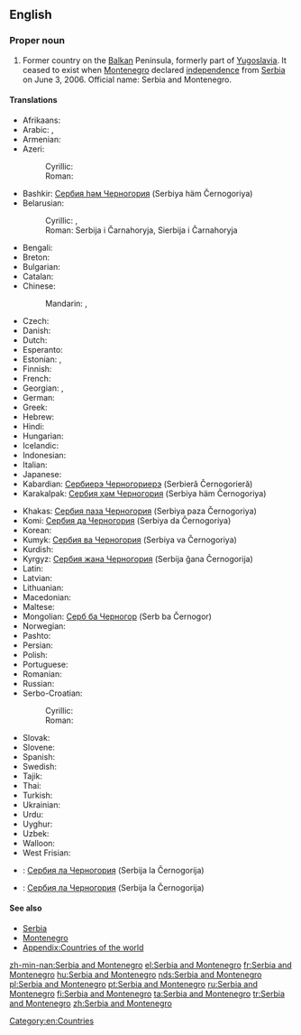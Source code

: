 ==English==
{{wikipedia}}

===Proper noun===
{{en-proper noun|sg=[[Serbia]] and [[Montenegro]]}}

# {{historical}} Former country on the [[Balkan]] Peninsula, formerly part of [[Yugoslavia]]. It ceased to exist when [[Montenegro]] declared [[independence]] from [[Serbia]] on June 3, 2006. Official name: Serbia and Montenegro.

====Translations====
{{trans-top|former country on the Balkan Peninsula}}
* Afrikaans: {{t-|af|Serwië en Montenegro}}
* Arabic: {{t-|ar|صربيا والجبل الاسود}}, {{t-|ar|صربيا والجبل الأسود|tr=Sirbiyā wa-l-Jabal al-Aswad}}
* Armenian: {{t-|hy|Սերբիա և Չեռնոգորիա|tr=Serbia ev Čeṙnogoria}}
* Azeri:
*: Cyrillic: {{t-|az|Сербија вə Черногорија}}
*: Roman: {{t-|az|Serbiya və Çernoqoriya}}
* Bashkir: [[Сербия һәм Черногория]] (Serbiya häm Černogoriya)
* Belarusian:
*: Cyrillic: {{t-|be|Сэрбія і Чарнагорыя}}, {{t-|be|Сербія і Чарнагорыя}}
*: Roman: Serbija i Čarnahoryja, Sierbija i Čarnahoryja
* Bengali: {{t-|bn|সার্বিয়া ও মন্টিনিগ্রো}}
* Breton: {{t-|br|Serbia ha Montenegro}}
* Bulgarian: {{t-|bg|Сърбия и Черна гора|tr=Sǎrbiya i Černa gora}}
* Catalan: {{t-|ca|Sèrbia i Montenegro}}
* Chinese:
*: Mandarin: {{t|cmn|塞尔维亚和黑山}}, {{t|cmn|塞爾維亞和黒山|tr=Sài'ěrwéiyà hé Hēishān}}
* Czech: {{t+|cs|Srbsko a Černá Hora}}
* Danish: {{t-|da|Serbien og Montenegro}}
* Dutch: {{t-|nl|Servië en Montenegro}}
* Esperanto: {{t-|eo|Serbio kaj Montenegro}}
* Estonian: {{t+|et|Serbia ja Montenegro}}, {{t-|et|Serbia ja Tšernogooria}}
* Finnish: {{t+|fi|Serbia ja Montenegro}}
* French: {{t+|fr|Serbie-et-Monténégro}}
* Georgian: {{t-|ka|სერბია და ჩერნოგორია|tr=Serbia da Černogoria}}, {{t-|ka|სერბია და მონტენეგრო|tr=Serbia da Mont‘enegro}}
* German: {{t+|de|Serbien und Montenegro}}
* Greek: {{t+|el|Σερβία και Μαυροβούνιο|tr=Servía kai Mavrovoúnio|f}}
* Hebrew: {{t-|he|סרביה ומונטנגרו|tr=Serbiyah va-Mônṭenegrô}}
* Hindi: {{t-|hi|सर्बिया और मोंटेनीगरो|tr=Sarbiyā ōr Moṁṭenīgro}}
* Hungarian: {{t+|hu|Szerbia és Montenegró}}
* Icelandic: {{t+|is|Serbía og Svartfjallaland}}
* Indonesian: {{t-|id|Serbia dan Montenegro}}
* Italian: {{t-|it|Serbia e Montenegro}}
* Japanese: {{t-|ja|セルビア・モンテネグロ|tr=Serubia-Monteneguro}}
* Kabardian: [[Сербиерэ Черногориерэ]] (Serbieră Černogorieră)
* Karakalpak: [[Сербия ҳәм Черногория]] (Serbiya häm Černogoriya)
{{trans-mid}}
* Khakas: [[Сербия паза Черногория]] (Serbiya paza Černogoriya)
* Komi: [[Сербия да Черногория]] (Serbiya da Čеrnogoriya)
* Korean: {{t-|ko|세르비아-몬테네그로|tr=Sereubia-Montenegeuro}}
* Kumyk: [[Сербия ва Черногория]] (Serbiya va Černogoriya)
* Kurdish: {{t|ku|Sirbîstan û Karadag}}
* Kyrgyz: [[Сербия жана Черногория]] (Serbija ǧana Černogorija)
* Latin: {{t-|la|Serbia et Nigromontium}}
* Latvian: {{t-|lv|Serbija un Melnkalne}}
* Lithuanian: {{t-|lt|Serbija ir Juodkalnija}}
* Macedonian: {{t+|mk|Србија и Црна Гора|tr=Srbija i Crna Gora}}
* Maltese: {{t-|mt|Serbja u Montenegro}}
* Mongolian: [[Серб ба Черногор]] (Serb ba Černogor)
* Norwegian: {{t-|no|Serbia og Montenegro}}
* Pashto: {{t-|ps|صرب او مونتې نېګرو|tr=Sarb aw Montenegro}}
* Persian: {{t-|fa|صربستان و مونته‌نگرو|tr=Ṣerbestân û Mûntenegrû}}
* Polish: {{t+|pl|Serbia i Czarnogóra}}
* Portuguese: {{t+|pt|Sérvia e Montenegro}}
* Romanian: {{t-|ro|Serbia și Muntenegru}}
* Russian: {{t-|ru|Сербия и Черногория|tr=Sérbija i Černogórija}}
* Serbo-Croatian:
*: Cyrillic: {{t-|sh|Србија и Црна Гора|f}}
*: Roman: {{t-|sh|Srbija i Crna Gora|f}}
* Slovak: {{t-|sk|Srbsko a Čierna Hora}}
* Slovene: {{t-|sl|Srbija in Črna Gora|f}}
* Spanish: {{t-|es|Serbia y Montenegro}}
* Swedish: {{t-|sv|Serbien och Montenegro}}
* Tajik: {{t-|tg|Сербияу Черногория|tr=Serbijau Černogorija}}
* Thai: {{t+|th|เซอร์เบียและมอนเตเนโกร|tr=Serbìya láe Mŏntēnēkrō}}
* Turkish: {{t-|tr|Sırbistan-Karadağ}}
* Ukrainian: {{t-|uk|Сербія і Чорногорія|tr=Serbija i Čornohorija}}
* Urdu: {{t-|ur|سربیا اور مانٹی نیگرو|tr=Sarbiyā aur Mānṭînîgrô}}
* Uyghur: {{t-|ug|ﺳﯧﺮﺑﯩﻴﻪ ﯞﻩ ﻣﻮﻧﺘﯧﻨﯧﮕﺮﻭ|tr=Serbiyä wä Montenegro}}
* Uzbek: {{t-|uz|Serbiya va Chernogoriya}}
* Walloon: {{t-|wa|Serbeye eyet Montenegro}}
* West Frisian: {{t-|fy|Servje en Montenegro}}
{{trans-bottom}}

{{checktrans-top}}
* {{ttbc|atv}}: [[Сербия ла Черногория]] (Serbija la Černogorija)
{{trans-mid}}
* {{ttbc|alt}}: [[Сербия ла Черногория]] (Serbija la Černogorija)
{{trans-bottom}}

====See also====
* [[Serbia]]
* [[Montenegro]]
* [[Appendix:Countries of the world]]

[[Category:en:Countries]]

[[zh-min-nan:Serbia and Montenegro]]
[[el:Serbia and Montenegro]]
[[fr:Serbia and Montenegro]]
[[hu:Serbia and Montenegro]]
[[nds:Serbia and Montenegro]]
[[pl:Serbia and Montenegro]]
[[pt:Serbia and Montenegro]]
[[ru:Serbia and Montenegro]]
[[fi:Serbia and Montenegro]]
[[ta:Serbia and Montenegro]]
[[tr:Serbia and Montenegro]]
[[zh:Serbia and Montenegro]]